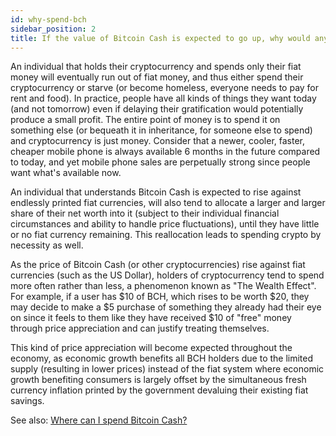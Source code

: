 ```yaml
---
id: why-spend-bch
sidebar_position: 2
title: If the value of Bitcoin Cash is expected to go up, why would anyone ever spend it?
---
```


An individual that holds their cryptocurrency and spends only their fiat money will eventually run out of fiat money, and thus either spend their cryptocurrency or starve (or become homeless, everyone needs to pay for rent and food). In practice, people have all kinds of things they want today (and not tomorrow) even if delaying their gratification would potentially produce a small profit. The entire point of money is to spend it on something else (or bequeath it in inheritance, for someone else to spend) and cryptocurrency is just money. Consider that a newer, cooler, faster, cheaper mobile phone is always available 6 months in the future compared to today, and yet mobile phone sales are perpetually strong since people want what's available now.

An individual that understands Bitcoin Cash is expected to rise against endlessly printed fiat currencies, will also tend to allocate a larger and larger share of their net worth into it (subject to their individual financial circumstances and ability to handle price fluctuations), until they have little or no fiat currency remaining. This reallocation leads to spending crypto by necessity as well.

As the price of Bitcoin Cash (or other cryptocurrencies) rise against fiat currencies (such as the US Dollar), holders of cryptocurrency tend to spend more often rather than less, a phenomenon known as "The Wealth Effect". For example, if a user has $10 of BCH, which rises to be worth $20, they may decide to make a $5 purchase of something they already had their eye on since it feels to them like they have received $10 of "free" money through price appreciation and can justify treating themselves.

This kind of price appreciation will become expected throughout the economy, as economic growth benefits all BCH holders due to the limited supply (resulting in lower prices) instead of the fiat system where economic growth benefiting consumers is largely offset by the simultaneous fresh currency inflation printed by the government devaluing their existing fiat savings.

See also: [Where can I spend Bitcoin Cash?](/faqs/Commerce/where-to-spend-bch)

